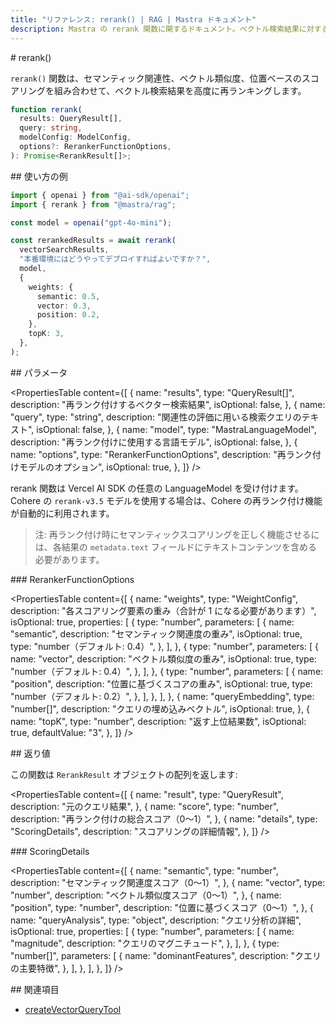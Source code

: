 ```yaml
---
title: "リファレンス: rerank() | RAG | Mastra ドキュメント"
description: Mastra の rerank 関数に関するドキュメント。ベクトル検索結果に対する高度な再ランク付け機能を提供します。
---
```


<div id="rerank">
  # rerank()
</div>

`rerank()` 関数は、セマンティック関連性、ベクトル類似度、位置ベースのスコアリングを組み合わせて、ベクトル検索結果を高度に再ランキングします。

```typescript
function rerank(
  results: QueryResult[],
  query: string,
  modelConfig: ModelConfig,
  options?: RerankerFunctionOptions,
): Promise<RerankResult[]>;
```


<div id="usage-example">
  ## 使い方の例
</div>

```typescript
import { openai } from "@ai-sdk/openai";
import { rerank } from "@mastra/rag";

const model = openai("gpt-4o-mini");

const rerankedResults = await rerank(
  vectorSearchResults,
  "本番環境にはどうやってデプロイすればよいですか？",
  model,
  {
    weights: {
      semantic: 0.5,
      vector: 0.3,
      position: 0.2,
    },
    topK: 3,
  },
);
```


<div id="parameters">
  ## パラメータ
</div>

<PropertiesTable
  content={[
    {
      name: "results",
      type: "QueryResult[]",
      description: "再ランク付けするベクター検索結果",
      isOptional: false,
    },
    {
      name: "query",
      type: "string",
      description: "関連性の評価に用いる検索クエリのテキスト",
      isOptional: false,
    },
    {
      name: "model",
      type: "MastraLanguageModel",
      description: "再ランク付けに使用する言語モデル",
      isOptional: false,
    },
    {
      name: "options",
      type: "RerankerFunctionOptions",
      description: "再ランク付けモデルのオプション",
      isOptional: true,
    },
  ]}
/>

rerank 関数は Vercel AI SDK の任意の LanguageModel を受け付けます。Cohere の `rerank-v3.5` モデルを使用する場合は、Cohere の再ランク付け機能が自動的に利用されます。

> 注: 再ランク付け時にセマンティックスコアリングを正しく機能させるには、各結果の `metadata.text` フィールドにテキストコンテンツを含める必要があります。

<div id="rerankerfunctionoptions">
  ### RerankerFunctionOptions
</div>

<PropertiesTable
  content={[
    {
      name: "weights",
      type: "WeightConfig",
      description:
        "各スコアリング要素の重み（合計が 1 になる必要があります）",
      isOptional: true,
      properties: [
        {
          type: "number",
          parameters: [
            {
              name: "semantic",
              description: "セマンティック関連度の重み",
              isOptional: true,
              type: "number（デフォルト: 0.4）",
            },
          ],
        },
        {
          type: "number",
          parameters: [
            {
              name: "vector",
              description: "ベクトル類似度の重み",
              isOptional: true,
              type: "number（デフォルト: 0.4）",
            },
          ],
        },
        {
          type: "number",
          parameters: [
            {
              name: "position",
              description: "位置に基づくスコアの重み",
              isOptional: true,
              type: "number（デフォルト: 0.2）",
            },
          ],
        },
      ],
    },
    {
      name: "queryEmbedding",
      type: "number[]",
      description: "クエリの埋め込みベクトル",
      isOptional: true,
    },
    {
      name: "topK",
      type: "number",
      description: "返す上位結果数",
      isOptional: true,
      defaultValue: "3",
    },
  ]}
/>

<div id="returns">
  ## 返り値
</div>

この関数は `RerankResult` オブジェクトの配列を返します:

<PropertiesTable
  content={[
    {
      name: "result",
      type: "QueryResult",
      description: "元のクエリ結果",
    },
    {
      name: "score",
      type: "number",
      description: "再ランク付けの総合スコア（0〜1）",
    },
    {
      name: "details",
      type: "ScoringDetails",
      description: "スコアリングの詳細情報",
    },
  ]}
/>

<div id="scoringdetails">
  ### ScoringDetails
</div>

<PropertiesTable
  content={[
    {
      name: "semantic",
      type: "number",
      description: "セマンティック関連度スコア（0～1）",
    },
    {
      name: "vector",
      type: "number",
      description: "ベクトル類似度スコア（0～1）",
    },
    {
      name: "position",
      type: "number",
      description: "位置に基づくスコア（0～1）",
    },
    {
      name: "queryAnalysis",
      type: "object",
      description: "クエリ分析の詳細",
      isOptional: true,
      properties: [
        {
          type: "number",
          parameters: [
            {
              name: "magnitude",
              description: "クエリのマグニチュード",
            },
          ],
        },
        {
          type: "number[]",
          parameters: [
            {
              name: "dominantFeatures",
              description: "クエリの主要特徴",
            },
          ],
        },
      ],
    },
  ]}
/>

<div id="related">
  ## 関連項目
</div>

- [createVectorQueryTool](../tools/vector-query-tool)